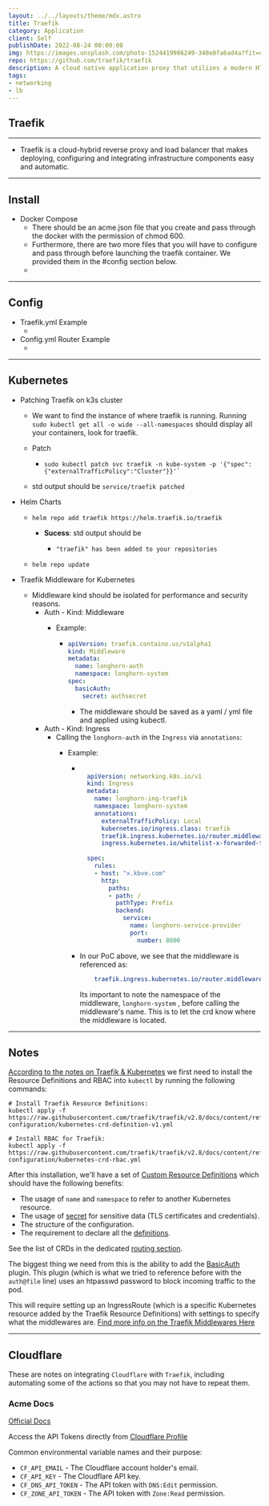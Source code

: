 ```yaml
---
layout: ../../layouts/theme/mdx.astro
title: Traefik
category: Application
client: Self
publishDate: 2022-08-24 00:00:00
img: https://images.unsplash.com/photo-1524419986249-348e8fa6ad4a?fit=crop&w=1400&h=700&q=75
repo: https://github.com/traefik/traefik
description: A cloud native application proxy that utilizes a modern HTTP reverse-proxy and load balancer.
tags:
- networking
- lb
---
```




## Traefik

* * *

- Traefik is a cloud-hybrid reverse proxy and load balancer that makes deploying, configuring and integrating infrastructure components easy and automatic.

* * *

## Install

- Docker Compose
  - There should be an acme.json file that you create and pass through the docker with the permission of chmod 600.
  - Furthermore, there are two more files that you will have to configure and pass through before launching the traefik container. We provided them in the #config section below.
  - <Github src="data/traefik/docker-compose.yml" description="This is a docker compose for traefik." />
  
* * *

## Config

- Traefik.yml Example
  - <Github src="data/traefik/traefik.yml" description="This the primary config for our traefik.yml" />
- Config.yml Router Example
  - <Github src="data/traefik/config.yml" description="This the router config for our reverse proxy. Written by Techo Tim originaly and modified by our team." />

* * *

## Kubernetes

- Patching Traefik on k3s cluster
  - We want to find the instance of where traefik is running. Running `sudo kubectl get all -o wide --all-namespaces` should display all your containers, look for traefik.
  - Patch

    - ```shell
      sudo kubectl patch svc traefik -n kube-system -p '{"spec":{"externalTrafficPolicy":"Cluster"}}'`
      ```

  - std output should be `service/traefik patched`

- Helm Charts

  - ```shell
    helm repo add traefik https://helm.traefik.io/traefik
    ```

    - **Sucess**: std output should be

      - ```shell
        "traefik" has been added to your repositories
        ```

  - ```shell
    helm repo update
    ```

- Traefik Middleware for Kubernetes
  - Middleware kind should be isolated for performance and security reasons.
    - Auth - Kind: Middleware
      - Example:

        - ```yaml
          apiVersion: traefik.containo.us/v1alpha1
          kind: Middleware
          metadata:
            name: longhorn-auth
            namespace: longhorn-system
          spec:
            basicAuth:
              secret: authsecret
          ```

          - The middleware should be saved as a yaml / yml file and applied using kubectl.
    - Auth - Kind: Ingress
      - Calling the `longhorn-auth` in the `Ingress` via `annotations`:
        - Example:

          - ```yaml
                      
              apiVersion: networking.k8s.io/v1
              kind: Ingress
              metadata:
                name: longhorn-ing-traefik
                namespace: longhorn-system
                annotations:
                  externalTrafficPolicy: Local 
                  kubernetes.io/ingress.class: traefik
                  traefik.ingress.kubernetes.io/router.middlewares: longhorn-system-longhorn-auth@kubernetescrd
                  ingress.kubernetes.io/whitelist-x-forwarded-for: "true"
                  
              spec:
                rules:
                - host: "x.kbve.com"
                  http:
                    paths:
                    - path: /
                      pathType: Prefix
                      backend:
                        service:
                          name: longhorn-service-provider
                          port:
                            number: 8000


            ```

          - In our PoC above, we see that the middleware is referenced as:

            ```yaml
                traefik.ingress.kubernetes.io/router.middlewares: longhorn-system-longhorn-auth@kubernetescrd
            ```

            Its important to note the namespace of the middleware, `longhorn-system` , before calling the middleware's name. This is to let the crd know where the middleware is located.

* * *

## Notes

[According to the notes on Traefik & Kubernetes](https://doc.traefik.io/traefik/providers/kubernetes-crd/)
we first need to install the Resource Definitions and RBAC into `kubectl` by running the following commands:

```shell
# Install Traefik Resource Definitions:
kubectl apply -f https://raw.githubusercontent.com/traefik/traefik/v2.8/docs/content/reference/dynamic-configuration/kubernetes-crd-definition-v1.yml

# Install RBAC for Traefik:
kubectl apply -f https://raw.githubusercontent.com/traefik/traefik/v2.8/docs/content/reference/dynamic-configuration/kubernetes-crd-rbac.yml

```

After this installation, we'll have a set of [Custom Resource Definitions](https://kubernetes.io/docs/concepts/extend-kubernetes/api-extension/custom-resources/)
which should have the following benefits:

- The usage of `name` and `namespace` to refer to another Kubernetes resource.
- The usage of [secret](https://kubernetes.io/docs/concepts/configuration/secret/) for sensitive data (TLS certificates and credentials).
- The structure of the configuration.
- The requirement to declare all the [definitions](https://doc.traefik.io/traefik/reference/dynamic-configuration/kubernetes-crd/#definitions).

See the list of CRDs in the dedicated [routing section](https://doc.traefik.io/traefik/routing/providers/kubernetes-crd/).

The biggest thing we need from this is the ability to add the [BasicAuth](https://doc.traefik.io/traefik/middlewares/http/basicauth/) plugin.
This plugin (which is what we tried to reference before with the `auth@file` line) uses an htpasswd password to block incoming traffic to the pod.

This will require setting up an IngressRoute (which is a specific Kubernetes resource added by the Traefik Resource Definitions) with settings to specify
what the middlewares are. [Find more info on the Traefik Middlewares Here](https://doc.traefik.io/traefik/middlewares/overview/)

* * *


## Cloudflare

These are notes on integrating `Cloudflare` with `Traefik`, including automating some of the actions so that you may not have to repeat them.

### Acme Docs

[Official Docs](https://go-acme.github.io/lego/dns/cloudflare/#api-tokens)

Access the API Tokens directly from [Cloudflare Profile](https://dash.cloudflare.com/profile/api-tokens)

Common environmental variable names and their purpose:

- `CF_API_EMAIL` - The Cloudflare account holder's email.
- `CF_API_KEY` - The Cloudflare API key.
- `CF_DNS_API_TOKEN` - The API token with `DNS:Edit` permission.
- `CF_ZONE_API_TOKEN` - The API token with `Zone:Read` permission.
